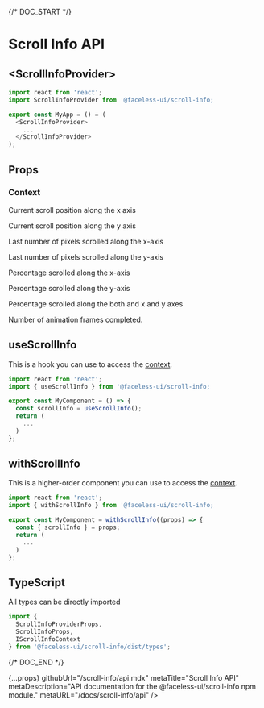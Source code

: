 
{/* DOC_START */}

# Scroll Info API

## \<ScrollInfoProvider\>

```js
import react from 'react';
import ScrollInfoProvider from '@faceless-ui/scroll-info;

export const MyApp = () = (
  <ScrollInfoProvider>
    ...
  </ScrollInfoProvider>
);
```

## Props

<PropName
  name="children"
  type="React.ReactNode"
  required
/>

### Context

<PropName
  name="x"
  type=""
  isContextProp
/>

Current scroll position along the x axis

<PropName
  name="y"
  type="number"
  isContextProp
/>

Current scroll position along the y axis

<PropName
  name="xDifference"
  type="number"
  isContextProp
/>

Last number of pixels scrolled along the x-axis

<PropName
  name="yDifference"
  type="number"
  isContextProp
/>

Last number of pixels scrolled along the y-axis

<PropName
  name="xPercentage"
  type="number"
  isContextProp
/>

Percentage scrolled along the x-axis

<PropName
  name="yPercentage"
  type="number"
  isContextProp
/>

Percentage scrolled along the y-axis

<PropName
  name="totalPercentage"
  type="number"
  isContextProp
/>

Percentage scrolled along the both and x and y axes

<PropName
  name="eventsFired"
  type="number"
  isContextProp
/>

Number of animation frames completed.

## useScrollInfo

This is a hook you can use to access the [context](#context).

```js
import react from 'react';
import { useScrollInfo } from '@faceless-ui/scroll-info;

export const MyComponent = () => {
  const scrollInfo = useScrollInfo();
  return (
    ...
  )
};
```

## withScrollInfo

This is a higher-order component you can use to access the [context](#context).

```js
import react from 'react';
import { withScrollInfo } from '@faceless-ui/scroll-info;

export const MyComponent = withScrollInfo((props) => {
  const { scrollInfo } = props;
  return (
    ...
  )
};
```

## TypeScript

All types can be directly imported

```js
import {
  ScrollInfoProviderProps,
  ScrollInfoProps,
  IScrollInfoContext
} from '@faceless-ui/scroll-info/dist/types';
```

{/* DOC_END */}

  {...props}
  githubUrl="/scroll-info/api.mdx"
  metaTitle="Scroll Info API"
  metaDescription="API documentation for the @faceless-ui/scroll-info npm module."
  metaURL="/docs/scroll-info/api"
/>
